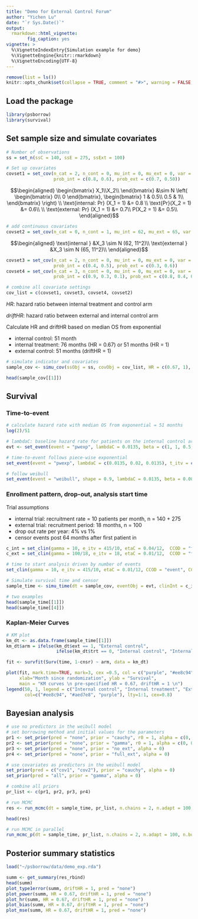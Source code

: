 ```yaml
---
title: "Demo for External Control Forum"
author: "Yichen Lu"
date: "`r Sys.Date()`"
output:
  rmarkdown::html_vignette:
        fig_caption: yes
vignette: >
  %\VignetteIndexEntry{Simulation example for demo}
  %\VignetteEngine{knitr::rmarkdown}
  %\VignetteEncoding{UTF-8}
---
```


```r
remove(list = ls())
knitr::opts_chunk$set(collapse = TRUE, comment = "#>", warning = FALSE, message = FALSE, echo = TRUE, cache=FALSE, fig.height = 6, fig.width=8)
```


## Load the package

```r
library(psborrow)
library(survival)
```


## Set sample size and simulate covariates

```r
# Number of observations
ss = set_n(ssC = 140, ssE = 275, ssExt = 100)

# Set up covariates
covset1 = set_cov(n_cat = 2, n_cont = 0, mu_int = 0, mu_ext = 0, var = 1, cov = 0.5, 
                  prob_int = c(0.8, 0.6), prob_ext = c(0.7, 0.50))
```

$$\begin{aligned}
\begin{bmatrix}
X_1\\X_2\\
\end{bmatrix} 
&\sim N \left( \begin{bmatrix} 0\\ 0 \end{bmatrix},
\begin{bmatrix} 
1 & 0.5\\
0.5 & 1\\
\end{bmatrix} \right)
\\
\text{internal: Pr} (X_1 = 1) &= 0.8 \\
\text{Pr}(X_2 = 1) &= 0.6\\
\\
\text{external: Pr} (X_1 = 1) &= 0.7\\
P(X_2 = 1) &= 0.5\\
\end{aligned}$$

```r
# add continuous covariates
covset2 = set_cov(n_cat = 0, n_cont = 1, mu_int = 62, mu_ext = 65, var = 11^2)
```

$$\begin{aligned}
\text{internal } &X_3 \sim N (62, 11^2)\\
\text{external } &X_3 \sim N (65, 11^2)\\
\end{aligned}$$

```r
covset3 = set_cov(n_cat = 2, n_cont = 0, mu_int = 0, mu_ext = 0, var = 1, cov = 0.3, 
                  prob_int = c(0.4, 0.5), prob_ext = c(0.3, 0.6))
covset4 = set_cov(n_cat = 3, n_cont = 0, mu_int = 0, mu_ext = 0, var = 1, cov = 0.2, 
                  prob_int = c(0.9, 0.3, 0.1), prob_ext = c(0.8, 0.4, 0.1))

# combine all covariate settings
cov_list = c(covset1, covset3, covset4, covset2)
```

*HR*: hazard ratio between internal treatment and control arm

*driftHR*: hazard ratio between external and internal control arm

Calculate HR and driftHR based on median OS from exponential

- internal control: 51 month
- internal treatment: 76 months (HR = 0.67) or 51 months (HR = 1)
- external control: 51 months (driftHR = 1)

```r
# simulate indicator and covariates
sample_cov <- simu_cov(ssObj = ss, covObj = cov_list, HR = c(0.67, 1), driftHR = c(1), seed = 47, nsim = 2)
```


```r
head(sample_cov[[1]])
```


## Survival

### Time-to-event

```r
# calculate hazard rate with median OS from exponential = 51 months
log(2)/51

# lambdaC: baseline hazard rate for patients on the internal control arm with covaraites = 0
evt <- set_event(event = "pwexp", lambdaC = 0.0135, beta = c(1, 1, 0.5, rep(0.001, 5)))
```

```r
# time-to-event follows piece-wise exponential
set_event(event = "pwexp", lambdaC = c(0.0135, 0.02, 0.0135), t_itv = c(1, 5), beta = c(rep(0.001, 8)))
```


```r
# follow weibull
set_event(event = "weibull", shape = 0.9, lambdaC = 0.0135, beta = 0.001)
```

### Enrollment pattern, drop-out, analysis start time

Trial assumptions

- internal trial: recruitment rate = 10 patients per month, n = 140 + 275
- external trial: recruitment period: 18 months, n = 100
- drop out rate per year: 4% vs 1%
- censor events post 64 months after first patient in


```r
c_int = set_clin(gamma = 10, e_itv = 415/10, etaC = 0.04/12,  CCOD = "fixed-first", CCOD_t = 64)
c_ext = set_clin(gamma = 100/18, e_itv = 18, etaC = 0.01/12,  CCOD = "fixed-first", CCOD_t = 64)
```

```r
# time to start analysis driven by number of events
set_clin(gamma = 10, e_itv = 415/10, etaC = 0.01/12, CCOD = "event", CCOD_t = 200)
```

```r
# Simulate survival time and censor
sample_time <- simu_time(dt = sample_cov, eventObj = evt, clinInt = c_int, clinExt = c_ext, seed = 47)
```

```r
# two examples
head(sample_time[[1]])
head(sample_time[[4]])
```


### Kaplan-Meier Curves

```r
# KM plot
km_dt <- as.data.frame(sample_time[[1]])
km_dt$arm = ifelse(km_dt$ext == 1, "External control", 
                   ifelse(km_dt$trt == 0, "Internal control", "Internal treatment"))

fit <- survfit(Surv(time, 1-cnsr) ~ arm, data = km_dt)

plot(fit, mark.time=TRUE, mark=3, cex =0.5, col = c("purple", "#ee8c94", "#aed7e8"), xlim = c(0, 70),
     xlab="Month since randomization", ylab = "Survival", 
     main = "KM curves \n pre-specified HR = 0.67, driftHR = 1 \n")
legend(50, 1, legend = c("Internal control", "Internal treatment", "External control"),
       col=c("#ee8c94", "#aed7e8", "purple"), lty=1:1, cex=0.8)
```


## Bayesian analysis

```r
# use no predictors in the weibull model
# set borrowing method and initial values for the parameters
pr1 <- set_prior(pred = "none", prior = "cauchy", r0 = 1, alpha = c(0, 0), sigma = 0.03)
pr2 <- set_prior(pred = "none", prior = "gamma", r0 = 1, alpha = c(0, 0))
pr3 <- set_prior(pred = "none", prior = "no_ext", alpha = 0)
pr4 <- set_prior(pred = "none", prior = "full_ext", alpha = 0)
```

```r
# use covariates as predictors in the weibull model
set_prior(pred = c("cov1", "cov2"), prior = "cauchy", alpha = 0)
set_prior(pred = "all", prior = "gamma", alpha = 0)
```

```r
# combine all priors
pr_list <- c(pr1, pr2, pr3, pr4)

# run MCMC
res <- run_mcmc(dt = sample_time, pr_list, n.chains = 2, n.adapt = 100, n.burn = 100, n.iter = 100)
```

```r
head(res)
```

```r
# run MCMC in parallel
run_mcmc_p(dt = sample_time, pr_list, n.chains = 2, n.adapt = 100, n.burn = 100, n.iter = 100)
```


## Posterior summary statistics

```r
load("~/psborrow/data/demo_exp.rda")
```

```r
summ <- get_summary(res_rbind)
head(summ)
plot_type1error(summ, driftHR = 1, pred = "none")
plot_power(summ, HR = 0.67, driftHR = 1, pred = "none")
plot_hr(summ, HR = 0.67, driftHR = 1, pred = "none")
plot_bias(summ, HR = 0.67, driftHR = 1, pred = "none")
plot_mse(summ, HR = 0.67, driftHR = 1, pred = "none")
```
